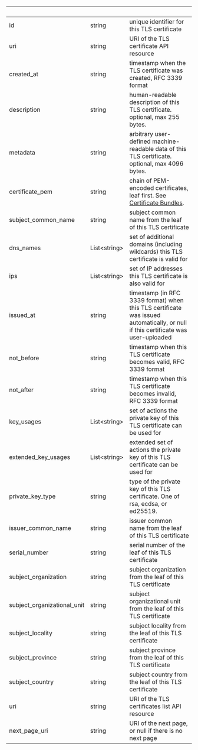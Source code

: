 
| &nbsp;                      | &nbsp;             | &nbsp;                                                                                                                                    |
| --------------------------- | ------------------ | ----------------------------------------------------------------------------------------------------------------------------------------- |
| id                          | string             | unique identifier for this TLS certificate                                                                                                |
| uri                         | string             | URI of the TLS certificate API resource                                                                                                   |
| created_at                  | string             | timestamp when the TLS certificate was created, RFC 3339 format                                                                           |
| description                 | string             | human-readable description of this TLS certificate. optional, max 255 bytes.                                                              |
| metadata                    | string             | arbitrary user-defined machine-readable data of this TLS certificate. optional, max 4096 bytes.                                           |
| certificate_pem             | string             | chain of PEM-encoded certificates, leaf first. See [Certificate Bundles](https://ngrok.com/docs/cloud-edge/endpoints#certificate-chains). |
| subject_common_name         | string             | subject common name from the leaf of this TLS certificate                                                                                 |
| dns_names                   | List&lt;string&gt; | set of additional domains (including wildcards) this TLS certificate is valid for                                                         |
| ips                         | List&lt;string&gt; | set of IP addresses this TLS certificate is also valid for                                                                                |
| issued_at                   | string             | timestamp (in RFC 3339 format) when this TLS certificate was issued automatically, or null if this certificate was user-uploaded          |
| not_before                  | string             | timestamp when this TLS certificate becomes valid, RFC 3339 format                                                                        |
| not_after                   | string             | timestamp when this TLS certificate becomes invalid, RFC 3339 format                                                                      |
| key_usages                  | List&lt;string&gt; | set of actions the private key of this TLS certificate can be used for                                                                    |
| extended_key_usages         | List&lt;string&gt; | extended set of actions the private key of this TLS certificate can be used for                                                           |
| private_key_type            | string             | type of the private key of this TLS certificate. One of rsa, ecdsa, or ed25519.                                                           |
| issuer_common_name          | string             | issuer common name from the leaf of this TLS certificate                                                                                  |
| serial_number               | string             | serial number of the leaf of this TLS certificate                                                                                         |
| subject_organization        | string             | subject organization from the leaf of this TLS certificate                                                                                |
| subject_organizational_unit | string             | subject organizational unit from the leaf of this TLS certificate                                                                         |
| subject_locality            | string             | subject locality from the leaf of this TLS certificate                                                                                    |
| subject_province            | string             | subject province from the leaf of this TLS certificate                                                                                    |
| subject_country             | string             | subject country from the leaf of this TLS certificate                                                                                     |
| uri                         | string             | URI of the TLS certificates list API resource                                                                                             |
| next_page_uri               | string             | URI of the next page, or null if there is no next page                                                                                    |
